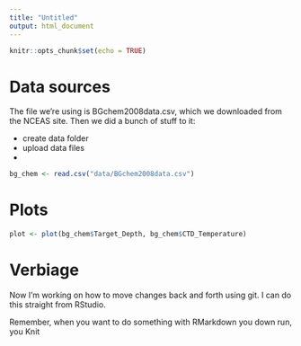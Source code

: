 ```yaml
---
title: "Untitled"
output: html_document
---
```

```r
knitr::opts_chunk$set(echo = TRUE)
```

# Data sources
The file we're using is BGchem2008data.csv, which we downloaded from the NCEAS site. Then we did a bunch of stuff to it:

* create data folder
* upload data files
* 

```r
bg_chem <- read.csv("data/BGchem2008data.csv")
```

# Plots
```r
plot <- plot(bg_chem$Target_Depth, bg_chem$CTD_Temperature)
```

# Verbiage
Now I'm working on how to move changes back and forth using git. I can do this straight from RStudio.

Remember, when you want to do something with RMarkdown you down run, you Knit
